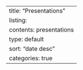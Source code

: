 ---
title: "Presentations"
listing: 
  contents: presentations
  type: default
  sort: "date desc"
  categories: true
---